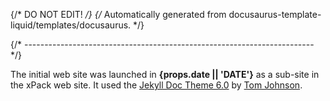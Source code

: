 {/* DO NOT EDIT! */}
{/* Automatically generated from docusaurus-template-liquid/templates/docusaurus. */}

{/* ------------------------------------------------------------------------ */}

The initial web site was launched in **{props.date || 'DATE'}** as
a sub-site in the xPack web site.
It used the
[Jekyll Doc Theme 6.0](https://idratherbewriting.com/documentation-theme-jekyll/)
by [Tom Johnson](https://github.com/tomjoht).
